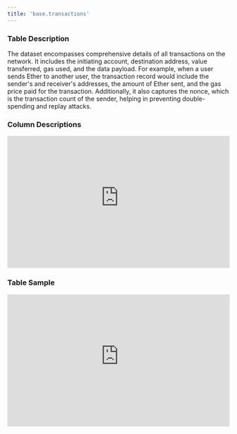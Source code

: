 ```yaml
---
title: 'base.transactions'
---
```


### Table Description
The dataset encompasses comprehensive details of all transactions on the network. It includes the initiating account, destination address, value transferred, gas used, and the data payload. For example, when a user sends Ether to another user, the transaction record would include the sender's and receiver's addresses, the amount of Ether sent, and the gas price paid for the transaction. Additionally, it also captures the nonce, which is the transaction count of the sender, helping in preventing double-spending and replay attacks.
### Column Descriptions

<div>
    <iframe
        src="https://doc-embed-app.chainbasehq.com/columns/base.transactions"
        width="100%"
        height="300px"
        frameBorder="0"
        scrolling="no"
    ></iframe>
</div>

### Table Sample

<div>
    <iframe
        src="https://doc-embed-app.chainbasehq.com/data/base.transactions"
        width="100%"
        height="300px"
        frameBorder="0"
        scrolling="no"
    ></iframe>
</div>
